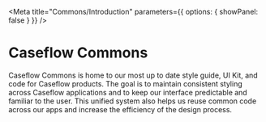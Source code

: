 
<Meta
  title="Commons/Introduction"
  parameters={{ options: { showPanel: false } }}
/>

# Caseflow Commons

Caseflow Commons is home to our most up to date style guide, UI Kit, and code for Caseflow products. The goal is to maintain consistent styling across Caseflow applications and to keep our interface predictable and familiar to the user. This unified system also helps us reuse common code across our apps and increase the efficiency of the design process.
